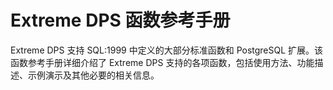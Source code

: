 # Extreme DPS 函数参考手册

Extreme DPS 支持 SQL:1999 中定义的大部分标准函数和 PostgreSQL 扩展。该函数参考手册详细介绍了 Extreme DPS 支持的各项函数，包括使用方法、功能描述、示例演示及其他必要的相关信息。
